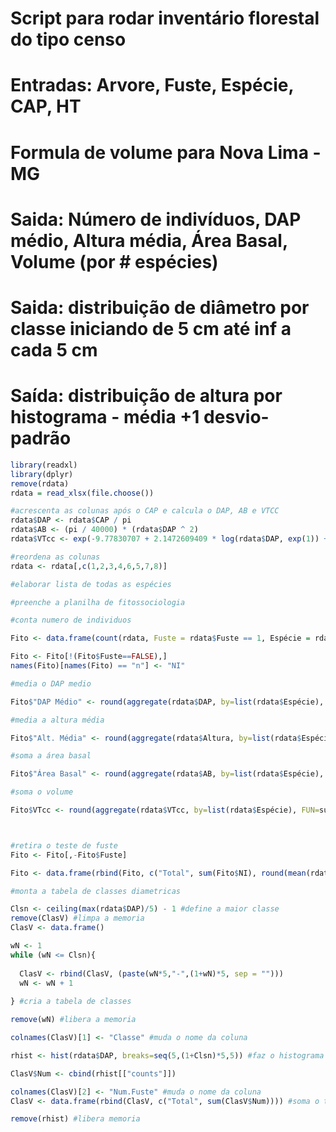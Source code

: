

# Script para rodar inventário florestal do tipo censo
# Entradas: Arvore, Fuste, Espécie, CAP, HT
# Formula de volume para Nova Lima - MG
# Saida: Número de indivíduos, DAP médio, Altura média, Área Basal, Volume (por # espécies)
# Saida: distribuição de diâmetro por classe iniciando de 5 cm até inf a cada 5 cm
# Saída: distribuição de altura por histograma - média +1 desvio-padrão


```{r}
library(readxl)
library(dplyr)
remove(rdata)
rdata = read_xlsx(file.choose())
```
```{r}
#acrescenta as colunas após o CAP e calcula o DAP, AB e VTCC
rdata$DAP <- rdata$CAP / pi
rdata$AB <- (pi / 40000) * (rdata$DAP ^ 2)
rdata$VTcc <- exp(-9.77830707 + 2.1472609409 * log(rdata$DAP, exp(1)) + 0.7804098114 * log(rdata$Altura, exp(1)))

#reordena as colunas
rdata <- rdata[,c(1,2,3,4,6,5,7,8)]
```

```{r}
#elaborar lista de todas as espécies

#preenche a planilha de fitossociologia

#conta numero de individuos

Fito <- data.frame(count(rdata, Fuste = rdata$Fuste == 1, Espécie = rdata$Espécie))

Fito <- Fito[!(Fito$Fuste==FALSE),]
names(Fito)[names(Fito) == "n"] <- "NI"

#media o DAP medio

Fito$"DAP Médio" <- round(aggregate(rdata$DAP, by=list(rdata$Espécie), FUN=mean)$x,1)

#media a altura média

Fito$"Alt. Média" <- round(aggregate(rdata$Altura, by=list(rdata$Espécie), FUN=mean)$x,1)

#soma a área basal

Fito$"Área Basal" <- round(aggregate(rdata$AB, by=list(rdata$Espécie), FUN=sum)$x, 5)

#soma o volume

Fito$VTcc <- round(aggregate(rdata$VTcc, by=list(rdata$Espécie), FUN=sum)$x, 5)



#retira o teste de fuste
Fito <- Fito[,-Fito$Fuste]

Fito <- data.frame(rbind(Fito, c("Total", sum(Fito$NI), round(mean(rdata$DAP),1), round(mean(rdata$Altura),1), round(sum(rdata$AB), 5), round(sum(rdata$VTcc),5 )))) #acrescenta as médias e totais finais
```


```{r}
#monta a tabela de classes diametricas

Clsn <- ceiling(max(rdata$DAP)/5) - 1 #define a maior classe
remove(ClasV) #limpa a memoria
ClasV <- data.frame() 

wN <- 1
while (wN <= Clsn){
  
  ClasV <- rbind(ClasV, (paste(wN*5,"-",(1+wN)*5, sep = "")))
  wN <- wN + 1
  
} #cria a tabela de classes

remove(wN) #libera a memoria

colnames(ClasV)[1] <- "Classe" #muda o nome da coluna

rhist <- hist(rdata$DAP, breaks=seq(5,(1+Clsn)*5,5)) #faz o histograma a cada 5 cm até o máximo

ClasV$Num <- cbind(rhist[["counts"]])

colnames(ClasV)[2] <- "Num.Fuste" #muda o nome da coluna
ClasV <- data.frame(rbind(ClasV, c("Total", sum(ClasV$Num)))) #soma o total

remove(rhist) #libera memoria

```



